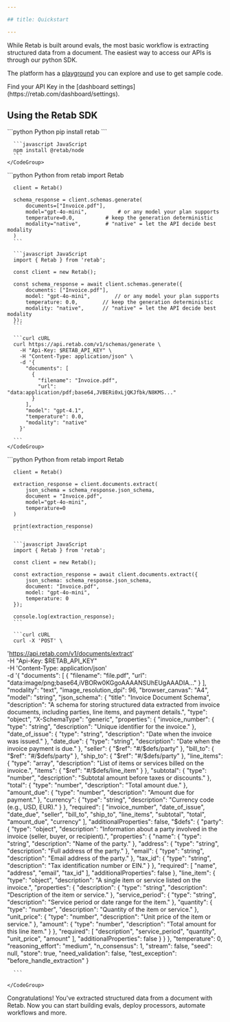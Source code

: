 ```yaml
---

## title: Quickstart

---
```


While Retab is built around evals, the most basic workflow is extracting structured data from a document. The easiest way to access our APIs is through our python SDK.

The platform has a [playground](https://retab.com/dashboardplayground) you can explore and use to get sample code.


<Tip>
  Find your API Key in the [dashboard settings](https://retab.com/dashboard/settings).
</Tip>

## Using the Retab SDK

<Steps>
  <Step title="Install the SDK" stepNumber={1}>
    <CodeGroup>
      ```python Python
      pip install retab
      ```

      ```javascript JavaScript
      npm install @retab/node
      ```
    </CodeGroup>
  </Step>

  <Step title="Generate a Schema" stepNumber={2}>
    <CodeGroup>
      ```python Python
      from retab import Retab

      client = Retab()

      schema_response = client.schemas.generate(
          documents=["Invoice.pdf"],
          model="gpt-4o-mini",          # or any model your plan supports
          temperature=0.0,          # keep the generation deterministic
          modality="native",        # "native" = let the API decide best modality
      )
      ```

      ```javascript JavaScript
      import { Retab } from 'retab';

      const client = new Retab();

      const schema_response = await client.schemas.generate({
          documents: ["Invoice.pdf"],
          model: "gpt-4o-mini",        // or any model your plan supports
          temperature: 0.0,        // keep the generation deterministic
          modality: "native",      // "native" = let the API decide best modality
      });
      ```

      ```curl cURL
      curl https://api.retab.com/v1/schemas/generate \
        -H "Api-Key: $RETAB_API_KEY" \
        -H "Content-Type: application/json" \
        -d '{
          "documents": [
            {
              "filename": "Invoice.pdf",
              "url": "data:application/pdf;base64,JVBERi0xLjQKJfbk/N8KMS..."
            }
          ],
          "model": "gpt-4.1",
          "temperature": 0.0,
          "modality": "native"
        }'

      ```
    </CodeGroup>
  </Step>

  <Step title="Extract Data" stepNumber={3}>
    <CodeGroup>
      ```python Python
      from retab import Retab

      client = Retab()

      extraction_response = client.documents.extract(
          json_schema = schema_response.json_schema,
          document = "Invoice.pdf",
          model="gpt-4o-mini",
          temperature=0
      )

      print(extraction_response)
      ```

      ```javascript JavaScript
      import { Retab } from 'retab';

      const client = new Retab();

      const extraction_response = await client.documents.extract({
          json_schema: schema_response.json_schema,
          document: "Invoice.pdf",
          model: "gpt-4o-mini",
          temperature: 0
      });

      console.log(extraction_response);
      ```

      ```curl cURL
      curl -X 'POST' \
  'https://api.retab.com/v1/documents/extract' \
  -H "Api-Key: $RETAB_API_KEY" \
  -H 'Content-Type: application/json' \
  -d '{
  "documents": [
    {
      "filename": "file.pdf",
      "url": "data:image/png;base64,iVBORw0KGgoAAAANSUhEUgAAADIA..."
    }
  ],
  "modality": "text",
  "image_resolution_dpi": 96,
  "browser_canvas": "A4",
  "model": "string",
  "json_schema": {
        "title": "Invoice Document Schema",
        "description": "A schema for storing structured data extracted from invoice documents, including parties, line items, and payment details.",
        "type": "object",
        "X-SchemaType": "generic",
        "properties": {
          "invoice_number": {
            "type": "string",
            "description": "Unique identifier for the invoice."
          },
          "date_of_issue": {
            "type": "string",
            "description": "Date when the invoice was issued."
          },
          "date_due": {
            "type": "string",
            "description": "Date when the invoice payment is due."
          },
          "seller": {
            "$ref": "#/$defs/party"
          },
          "bill_to": {
            "$ref": "#/$defs/party"
          },
          "ship_to": {
            "$ref": "#/$defs/party"
          },
          "line_items": {
            "type": "array",
            "description": "List of items or services billed on the invoice.",
            "items": {
              "$ref": "#/$defs/line_item"
            }
          },
          "subtotal": {
            "type": "number",
            "description": "Subtotal amount before taxes or discounts."
          },
          "total": {
            "type": "number",
            "description": "Total amount due."
          },
          "amount_due": {
            "type": "number",
            "description": "Amount due for payment."
          },
          "currency": {
            "type": "string",
            "description": "Currency code (e.g., USD, EUR)."
          }
        },
        "required": [
          "invoice_number",
          "date_of_issue",
          "date_due",
          "seller",
          "bill_to",
          "ship_to",
          "line_items",
          "subtotal",
          "total",
          "amount_due",
          "currency"
        ],
        "additionalProperties": false,
        "$defs": {
          "party": {
            "type": "object",
            "description": "Information about a party involved in the invoice (seller, buyer, or recipient).",
            "properties": {
              "name": {
                "type": "string",
                "description": "Name of the party."
              },
              "address": {
                "type": "string",
                "description": "Full address of the party."
              },
              "email": {
                "type": "string",
                "description": "Email address of the party."
              },
              "tax_id": {
                "type": "string",
                "description": "Tax identification number or EIN."
              }
            },
            "required": [
              "name",
              "address",
              "email",
              "tax_id"
            ],
            "additionalProperties": false
          },
          "line_item": {
            "type": "object",
            "description": "A single item or service listed on the invoice.",
            "properties": {
              "description": {
                "type": "string",
                "description": "Description of the item or service."
              },
              "service_period": {
                "type": "string",
                "description": "Service period or date range for the item."
              },
              "quantity": {
                "type": "number",
                "description": "Quantity of the item or service."
              },
              "unit_price": {
                "type": "number",
                "description": "Unit price of the item or service."
              },
              "amount": {
                "type": "number",
                "description": "Total amount for this line item."
              }
            },
            "required": [
              "description",
              "service_period",
              "quantity",
              "unit_price",
              "amount"
            ],
            "additionalProperties": false
          }
        }
    },
    "temperature": 0,
    "reasoning_effort": "medium",
    "n_consensus": 1,
    "stream": false,
    "seed": null,
    "store": true,
    "need_validation": false,
    "test_exception": "before_handle_extraction"
  }

      

      ```

    </CodeGroup>
  </Step>
</Steps>

Congratulations! You've extracted structured data from a document with Retab. Now you can start building evals, deploy processors, automate workflows and more. 
